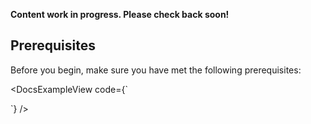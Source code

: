 
**Content work in progress. Please check back soon!**

## Prerequisites

Before you begin, make sure you have met the following prerequisites:

<DocsExampleView code={`<m-plane color="green" width="20" height="20" rx="-90"></m-plane>
  <m-light type="directional" ry="45" rx="45" debug="true" x="3" y="3" z="3"></m-light>
  <m-cube y="2" id="my-cube" color="red"></m-cube>
  <m-cube x="2" y="2" color="orange" visible-to="1"></m-cube>

  <script>
    let toggle = false;
    const myCube = document.getElementById("my-cube");
    if (window.params.color) {
    myCube.setAttribute("color", window.params.color);
  }
    myCube.addEventListener("click", () => {
    toggle = !toggle;
    myCube.setAttribute("color", toggle ? "blue" : "red");
  });
    setInterval(() => {
    myCube.setAttribute("ry", new Date().getTime() / 50);
  }, 500);
  </script>
`} />
